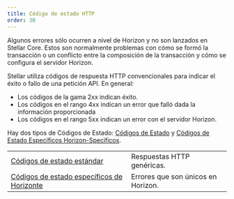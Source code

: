 ```yaml
---
title: Código de estado HTTP
order: 30
---
```



Algunos errores sólo ocurren a nivel de Horizon y no son lanzados en Stellar Core. Estos son normalmente problemas con cómo se formó la transacción o un conflicto entre la composición de la transacción y cómo se configura el servidor Horizon.

Stellar utiliza códigos de respuesta HTTP convencionales para indicar el éxito o fallo de una petición API. En general:

- Los códigos de la gama 2xx indican éxito.
- Los códigos en el rango 4xx indican un error que falló dada la información proporcionada
- Los códigos en el rango 5xx indican un error con el servidor Horizon.

Hay dos tipos de Códigos de Estado: [Códigos de Estado](./standard.mdx) y [Códigos de Estado Específicos Horizon-Specificos](./Texton-specific/README.mdx).

<MethodTable title="HTTP Status Code Types">

|                                                                              |                                    |
| ---------------------------------------------------------------------------- | ---------------------------------- |
| [Códigos de estado estándar](./standard.mdx)                                 | Respuestas HTTP genéricas.         |
| [Códigos de estado específicos de Horizonte](./horizont-specific/README.mdx) | Errores que son únicos en Horizon. |

</MethodTable>
